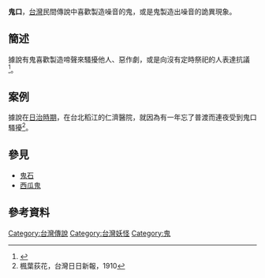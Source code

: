 '''鬼口'''，[[台灣|台灣]]民間傳說中喜歡製造噪音的鬼，或是鬼製造出噪音的詭異現象。
==簡述==
據說有鬼喜歡製造啼聲來騷擾他人、惡作劇，或是向沒有定時祭祀的人表達抗議<ref name="妖怪臺灣">{{cite book |last= |first= |date=2017年1月5日 |title=鬼口：鬼聲啾啾|work=《妖怪臺灣：三百年島嶼奇幻誌‧妖鬼神遊卷》 |url= |location= |publisher=聯經出版公司 |page= |isbn= |author=何敬堯 }}</ref>。
==案例==
據說在[[台灣日本統治時期|日治時期]]，在台北稻江的仁濟醫院，就因為有一年忘了普渡而連夜受到鬼口騷擾<ref>楓葉荻花，台灣日日新報，1910</ref>。
==參見==
*[[鬼石|鬼石]]
*[[西瓜鬼|西瓜鬼]]
==參考資料==
{{reflist}}

[[Category:台灣傳說|Category:台灣傳說]]
[[Category:台灣妖怪|Category:台灣妖怪]]
[[Category:鬼|Category:鬼]]
{{Myth-stub}}